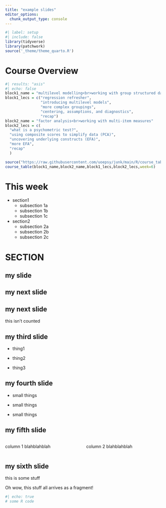 ---
title: "example slides"
editor_options: 
  chunk_output_type: console
---

```{r}
#| label: setup
#| include: false
library(tidyverse)
library(patchwork)
source('_theme/theme_quarto.R')
```

# Course Overview

```{r}
#| results: "asis"
#| echo: false
block1_name = "multilevel modelling<br>working with group structured data"
block1_lecs = c("regression refresher",
                "introducing multilevel models",
                "more complex groupings",
                "centering, assumptions, and diagnostics",
                "recap")
block2_name = "factor analysis<br>working with multi-item measures"
block2_lecs = c(
  "what is a psychometric test?",
  "using composite scores to simplify data (PCA)",
  "uncovering underlying constructs (EFA)",
  "more EFA",
  "recap"
  )

source("https://raw.githubusercontent.com/uoepsy/junk/main/R/course_table.R")
course_table(block1_name,block2_name,block1_lecs,block2_lecs,week=6)
```

# This week {transition="slide"}

- section1
    - subsection 1a
    - subsection 1b
    - subsection 1c
- section2
    - subsection 2a
    - subsection 2b
    - subsection 2c


# SECTION

## my slide

## my next slide

## my next slide {visibility="uncounted"}

this isn't counted

## my third slide {.incremental}

- thing1

- thing2

- thing3

## my fourth slide {.smaller}

- small things

- small things

- small things

## my fifth slide


::::{.columns}
:::{.column width="50%"}
column 1  blahblahblah
:::

:::{.column width="50%"}
column 2  blahblahblah
:::
::::


## my sixth slide

this is some stuff

:::{.fragment}

Oh wow, this stuff all arrives as a fragment!

```{r}
#| echo: true
# some R code
```

:::








